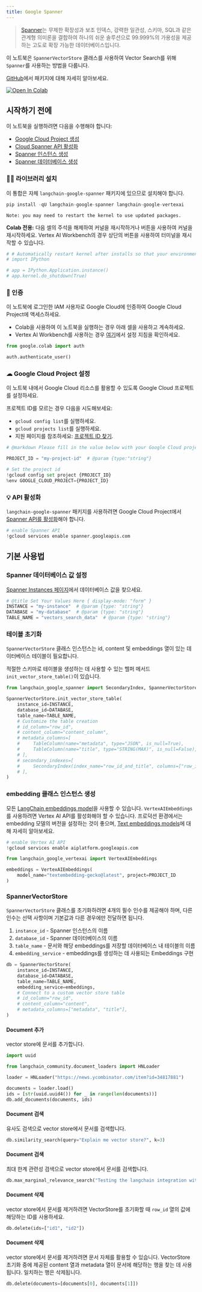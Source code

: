 ```yaml
---
title: Google Spanner
---
```


> [Spanner](https://cloud.google.com/spanner)는 무제한 확장성과 보조 인덱스, 강력한 일관성, 스키마, SQL과 같은 관계형 의미론을 결합하여 하나의 쉬운 솔루션으로 99.999%의 가용성을 제공하는 고도로 확장 가능한 데이터베이스입니다.

이 노트북은 `SpannerVectorStore` 클래스를 사용하여 Vector Search를 위해 `Spanner`를 사용하는 방법을 다룹니다.

[GitHub](https://github.com/googleapis/langchain-google-spanner-python/)에서 패키지에 대해 자세히 알아보세요.

[![Open In Colab](https://colab.research.google.com/assets/colab-badge.svg)](https://colab.research.google.com/github/googleapis/langchain-google-spanner-python/blob/main/docs/vector_store.ipynb)

## 시작하기 전에

이 노트북을 실행하려면 다음을 수행해야 합니다:

* [Google Cloud Project 생성](https://developers.google.com/workspace/guides/create-project)
* [Cloud Spanner API 활성화](https://console.cloud.google.com/flows/enableapi?apiid=spanner.googleapis.com)
* [Spanner 인스턴스 생성](https://cloud.google.com/spanner/docs/create-manage-instances)
* [Spanner 데이터베이스 생성](https://cloud.google.com/spanner/docs/create-manage-databases)

### 🦜🔗 라이브러리 설치

이 통합은 자체 `langchain-google-spanner` 패키지에 있으므로 설치해야 합니다.

```python
pip install -qU langchain-google-spanner langchain-google-vertexai
```

```output
Note: you may need to restart the kernel to use updated packages.
```

**Colab 전용:** 다음 셀의 주석을 해제하여 커널을 재시작하거나 버튼을 사용하여 커널을 재시작하세요. Vertex AI Workbench의 경우 상단의 버튼을 사용하여 터미널을 재시작할 수 있습니다.

```python
# # Automatically restart kernel after installs so that your environment can access the new packages
# import IPython

# app = IPython.Application.instance()
# app.kernel.do_shutdown(True)
```

### 🔐 인증

이 노트북에 로그인한 IAM 사용자로 Google Cloud에 인증하여 Google Cloud Project에 액세스하세요.

* Colab을 사용하여 이 노트북을 실행하는 경우 아래 셀을 사용하고 계속하세요.
* Vertex AI Workbench를 사용하는 경우 [여기](https://github.com/GoogleCloudPlatform/generative-ai/tree/main/setup-env)에서 설정 지침을 확인하세요.

```python
from google.colab import auth

auth.authenticate_user()
```

### ☁ Google Cloud Project 설정

이 노트북 내에서 Google Cloud 리소스를 활용할 수 있도록 Google Cloud 프로젝트를 설정하세요.

프로젝트 ID를 모르는 경우 다음을 시도해보세요:

* `gcloud config list`를 실행하세요.
* `gcloud projects list`를 실행하세요.
* 지원 페이지를 참조하세요: [프로젝트 ID 찾기](https://support.google.com/googleapi/answer/7014113).

```python
# @markdown Please fill in the value below with your Google Cloud project ID and then run the cell.

PROJECT_ID = "my-project-id"  # @param {type:"string"}

# Set the project id
!gcloud config set project {PROJECT_ID}
%env GOOGLE_CLOUD_PROJECT={PROJECT_ID}
```

### 💡 API 활성화

`langchain-google-spanner` 패키지를 사용하려면 Google Cloud Project에서 [Spanner API를 활성화](https://console.cloud.google.com/flows/enableapi?apiid=spanner.googleapis.com)해야 합니다.

```python
# enable Spanner API
!gcloud services enable spanner.googleapis.com
```

## 기본 사용법

### Spanner 데이터베이스 값 설정

[Spanner Instances 페이지](https://console.cloud.google.com/spanner?_ga=2.223735448.2062268965.1707700487-2088871159.1707257687)에서 데이터베이스 값을 찾으세요.

```python
# @title Set Your Values Here { display-mode: "form" }
INSTANCE = "my-instance"  # @param {type: "string"}
DATABASE = "my-database"  # @param {type: "string"}
TABLE_NAME = "vectors_search_data"  # @param {type: "string"}
```

### 테이블 초기화

`SpannerVectorStore` 클래스 인스턴스는 id, content 및 embeddings 열이 있는 데이터베이스 테이블이 필요합니다.

적절한 스키마로 테이블을 생성하는 데 사용할 수 있는 헬퍼 메서드 `init_vector_store_table()`이 있습니다.

```python
from langchain_google_spanner import SecondaryIndex, SpannerVectorStore, TableColumn

SpannerVectorStore.init_vector_store_table(
    instance_id=INSTANCE,
    database_id=DATABASE,
    table_name=TABLE_NAME,
    # Customize the table creation
    # id_column="row_id",
    # content_column="content_column",
    # metadata_columns=[
    #     TableColumn(name="metadata", type="JSON", is_null=True),
    #     TableColumn(name="title", type="STRING(MAX)", is_null=False),
    # ],
    # secondary_indexes=[
    #     SecondaryIndex(index_name="row_id_and_title", columns=["row_id", "title"])
    # ],
)
```

### embedding 클래스 인스턴스 생성

모든 [LangChain embeddings model](/oss/integrations/text_embedding/)을 사용할 수 있습니다.
`VertexAIEmbeddings`를 사용하려면 Vertex AI API를 활성화해야 할 수 있습니다. 프로덕션 환경에서는 embedding 모델의 버전을 설정하는 것이 좋으며, [Text embeddings models](https://cloud.google.com/vertex-ai/docs/generative-ai/model-reference/text-embeddings)에 대해 자세히 알아보세요.

```python
# enable Vertex AI API
!gcloud services enable aiplatform.googleapis.com
```

```python
from langchain_google_vertexai import VertexAIEmbeddings

embeddings = VertexAIEmbeddings(
    model_name="textembedding-gecko@latest", project=PROJECT_ID
)
```

### SpannerVectorStore

`SpannerVectorStore` 클래스를 초기화하려면 4개의 필수 인수를 제공해야 하며, 다른 인수는 선택 사항이며 기본값과 다른 경우에만 전달하면 됩니다.

1. `instance_id` - Spanner 인스턴스의 이름
1. `database_id` - Spanner 데이터베이스의 이름
1. `table_name` - 문서와 해당 embeddings를 저장할 데이터베이스 내 테이블의 이름
1. `embedding_service` - embeddings를 생성하는 데 사용되는 Embeddings 구현

```python
db = SpannerVectorStore(
    instance_id=INSTANCE,
    database_id=DATABASE,
    table_name=TABLE_NAME,
    embedding_service=embeddings,
    # Connect to a custom vector store table
    # id_column="row_id",
    # content_column="content",
    # metadata_columns=["metadata", "title"],
)
```

#### Document 추가

vector store에 문서를 추가합니다.

```python
import uuid

from langchain_community.document_loaders import HNLoader

loader = HNLoader("https://news.ycombinator.com/item?id=34817881")

documents = loader.load()
ids = [str(uuid.uuid4()) for _ in range(len(documents))]
db.add_documents(documents, ids)
```

#### Document 검색

유사도 검색으로 vector store에서 문서를 검색합니다.

```python
db.similarity_search(query="Explain me vector store?", k=3)
```

#### Document 검색

최대 한계 관련성 검색으로 vector store에서 문서를 검색합니다.

```python
db.max_marginal_relevance_search("Testing the langchain integration with spanner", k=3)
```

#### Document 삭제

vector store에서 문서를 제거하려면 VectorStore를 초기화할 때 `row_id` 열의 값에 해당하는 ID를 사용하세요.

```python
db.delete(ids=["id1", "id2"])
```

#### Document 삭제

vector store에서 문서를 제거하려면 문서 자체를 활용할 수 있습니다. VectorStore 초기화 중에 제공된 content 열과 metadata 열이 문서에 해당하는 행을 찾는 데 사용됩니다. 일치하는 행은 삭제됩니다.

```python
db.delete(documents=[documents[0], documents[1]])
```